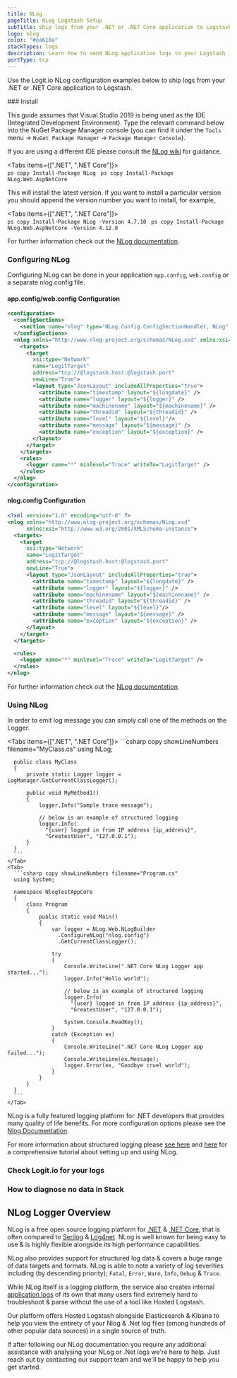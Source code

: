 ```yaml
---
title: NLog
pageTitle: NLog Logstash Setup
subTitle: Ship logs from your .NET or .NET Core application to Logstash
logo: nlog
color: "#ea610a"
stackTypes: logs
description: Learn how to send NLog application logs to your Logstash instance - Ship over 100 log data types easily with Logit.io & simplify your log analysis.
portType: tcp
---
```


Use the Logit.io NLog configuration examples below to 
ship logs from your .NET or .NET Core application to Logstash.

<Steps>
  ### Install

  This guide assumes that Visual Studio 2019 is being used as the IDE (Integrated Development Environment). 
  Type the relevant command below into the NuGet Package Manager console (you can find it under the 
  `Tools` menu -> `NuGet Package Manager` -> `Package Manager Console`).

  If you are using a different IDE please consult the [NLog wiki](https://github.com/NLog/NLog/wiki) for guidance.

  <Tabs items={[".NET", ".NET Core"]}>
    <Tab>  
      ```ps copy
      Install-Package NLog
      ```
    </Tab>
    <Tab>
      ```ps copy
      Install-Package NLog.Web.AspNetCore
      ```
    </Tab>
  </Tabs>

  This will install the latest version. If you want to install a particular version 
  you should append the version number you want to install, for example,

  <Tabs items={[".NET", ".NET Core"]}>
    <Tab>  
      ```ps copy
      Install-Package NLog -Version 4.7.10
      ```
    </Tab>
    <Tab>
      ```ps copy
      Install-Package NLog.Web.AspNetCore -Version 4.12.0
      ```
    </Tab>
  </Tabs>

  For further information check out the [NLog documentation](https://nlog-project.org/download/).

  ### Configuring NLog

  Configuring NLog can be done in your application `app.config`, `web.config` or a separate nlog.config file.
        
  #### app.config/web.config Configuration

  ```xml copy showLineNumbers filename="app.config/web.config" /@logstash.host/ /@logstash.port/
  <configuration>
    <configSections>
      <section name="nlog" type="NLog.Config.ConfigSectionHandler, NLog" />
    </configSections>
    <nlog xmlns="http://www.nlog-project.org/schemas/NLog.xsd" xmlns:xsi="http://www.w3.org/2001/XMLSchema-instance" throwExceptions="true">
      <targets>
        <target
          xsi:type="Network"
          name="LogitTarget"
          address="tcp://@logstash.host:@logstash.port"
          newLine="True">
          <layout type="JsonLayout" includeAllProperties="true">
            <attribute name="timestamp" layout="${longdate}" />
            <attribute name="logger" layout="${logger}" />
            <attribute name="machinename" layout="${machinename}" />
            <attribute name="threadid" layout="${threadid}" />
            <attribute name="level" layout="${level}"/>
            <attribute name="message" layout="${message}" />
            <attribute name="exception" layout="${exception}" />
          </layout>
        </target>
      </targets>
      <rules>
        <logger name="*" minlevel="Trace" writeTo="LogitTarget" />
      </rules>
    </nlog>
  </configuration>
  ```

  #### nlog.config Configuration

  ```xml copy showLineNumbers filename="nlog.config"  /@logstash.host/ /@logstash.port/
  <?xml version="1.0" encoding="utf-8" ?>
  <nlog xmlns="http://www.nlog-project.org/schemas/NLog.xsd"
        xmlns:xsi="http://www.w3.org/2001/XMLSchema-instance">
    <targets>
      <target
        xsi:type="Network"
        name="LogitTarget"
        address="tcp://@logstash.host:@logstash.port"
        newLine="True">
        <layout type="JsonLayout" includeAllProperties="true">
          <attribute name="timestamp" layout="${longdate}" />
          <attribute name="logger" layout="${logger}" />
          <attribute name="machinename" layout="${machinename}" />
          <attribute name="threadid" layout="${threadid}" />
          <attribute name="level" layout="${level}"/>
          <attribute name="message" layout="${message}" />
          <attribute name="exception" layout="${exception}" />
        </layout>
      </target>
    </targets>

    <rules>
      <logger name="*" minlevel="Trace" writeTo="LogitTarget" />
    </rules>
  </nlog>
  ```

  For further information check out the [NLog documentation](https://github.com/nlog/NLog/wiki/Configuration-file).

  ### Using NLog
  
  In order to emit log message you can simply call one of the methods on the Logger. 
  
  <Tabs items={[".NET", ".NET Core"]}>
    <Tab>
      ```csharp copy showLineNumbers filename="MyClass.cs"
      using NLog;
      
      public class MyClass
      {
          private static Logger logger = LogManager.GetCurrentClassLogger();
            
          public void MyMethod1()
          {
              logger.Info("Sample trace message");

              // below is an example of structured logging 
              logger.Info(
                "{user} logged in from IP address {ip_address}", 
                "GreatestUser", "127.0.0.1");
          }
      }  
      ```
    </Tab>
    <Tab>
      ```csharp copy showLineNumbers filename="Program.cs"
      using System;

      namespace NlogTestAppCore
      {
          class Program
          {
              public static void Main()
              {
                  var logger = NLog.Web.NLogBuilder
                    .ConfigureNLog("nlog.config")
                    .GetCurrentClassLogger();

                  try
                  {
                      Console.WriteLine(".NET Core NLog Logger app started...");
                      logger.Info("Hello world");

                      // below is an example of structured logging 
                      logger.Info(
                        "{user} logged in from IP address {ip_address}", 
                        "GreatestUser", "127.0.0.1");

                      System.Console.ReadKey();
                  }
                  catch (Exception ex)
                  {
                      Console.WriteLine(".NET Core NLog Logger app failed...");
                      Console.WriteLine(ex.Message);
                      logger.Error(ex, "Goodbye cruel world");
                  }
              }
          }
      }
      ```
    </Tab>
  </Tabs>

  NLog is a fully featured logging platform for .NET developers that provides many quality of life benefits. 
  For more configuration options please see the [Nlog Documentation](https://github.com/NLog/NLog/wiki).
  
  For more information about structured logging please [see here](https://github.com/NLog/NLog/wiki/How-to-use-structured-logging) 
  and [here](https://github.com/NLog/NLog/wiki/Tutorial) for a comprehensive tutorial about setting up and using NLog.

  ### Check Logit.io for your logs

  <LaunchStack utmMedium="logs" utmCampaign="nlog" source="nlog" />

  ### How to diagnose no data in Stack

  <DiagnoseNoData />

</Steps>

## NLog Logger Overview

NLog is a free open source logging platform for [.NET](/integrations/log-management/languages-and-libraries/dotnet) & 
[.NET Core](/integrations/log-management/languages-and-libraries/dotnet), that is often compared to 
[Serilog](/integrations/log-management/languages-and-libraries/serilog) & [Log4net](/integrations/log-management/languages-and-libraries/log4net). 
NLog is well known for being easy to use & is highly flexible alongside its high performance capabilities.
        
NLog also provides support for structured log data & covers a huge range of data targets and formats. 
NLog is able to note a variety of log severities including (by descending priority); 
`Fatal`, `Error`, `Warn`, `Info`, `Debug` & `Trace`.

While NLog itself is a logging platform, the service also creates internal 
[application logs](https://logit.io/platform/logging/logging-as-a-service/application-logging/) of its 
own that many users find extremely hard to troubleshoot & parse without the use of a tool like Hosted Logstash. 

Our platform offers Hosted Logstash alongside Elasticsearch & Kibana to help 
you view the entirety of your Nlog & .Net log files (among hundreds of other 
popular data sources) in a single source of truth.

If after following our NLog documentation you require any additional assistance 
with analysing your NLog or .Net logs we're here to help. Just reach out by 
contacting our support team <IntercomButton text="via live chat" /> and we'll be happy to help you get started.